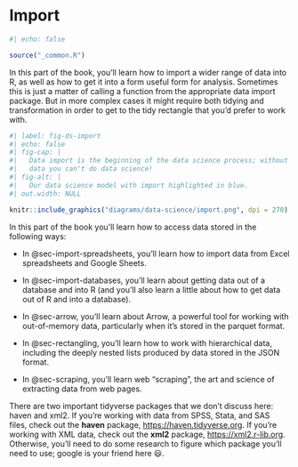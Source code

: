 # Import {#sec-import .unnumbered}

```r
#| echo: false

source("_common.R")
```

In this part of the book, you'll learn how to import a wider range of data into R, as well as how to get it into a form useful form for analysis.
Sometimes this is just a matter of calling a function from the appropriate data import package.
But in more complex cases it might require both tidying and transformation in order to get to the tidy rectangle that you'd prefer to work with.

```r
#| label: fig-ds-import
#| echo: false
#| fig-cap: |
#|   Data import is the beginning of the data science process; without
#|   data you can't do data science!
#| fig-alt: |
#|   Our data science model with import highlighted in blue.
#| out.width: NULL

knitr::include_graphics("diagrams/data-science/import.png", dpi = 270)
```

In this part of the book you'll learn how to access data stored in the following ways:

-   In @sec-import-spreadsheets, you'll learn how to import data from Excel spreadsheets and Google Sheets.

-   In @sec-import-databases, you'll learn about getting data out of a database and into R (and you'll also learn a little about how to get data out of R and into a database).

-   In @sec-arrow, you'll learn about Arrow, a powerful tool for working with out-of-memory data, particularly when it's stored in the parquet format.

-   In @sec-rectangling, you'll learn how to work with hierarchical data, including the deeply nested lists produced by data stored in the JSON format.

-   In @sec-scraping, you'll learn web "scraping", the art and science of extracting data from web pages.

There are two important tidyverse packages that we don't discuss here: haven and xml2.
If you're working with data from SPSS, Stata, and SAS files, check out the **haven** package, <https://haven.tidyverse.org>.
If you're working with XML data, check out the **xml2** package, <https://xml2.r-lib.org>.
Otherwise, you'll need to do some research to figure which package you'll need to use; google is your friend here 😃.

